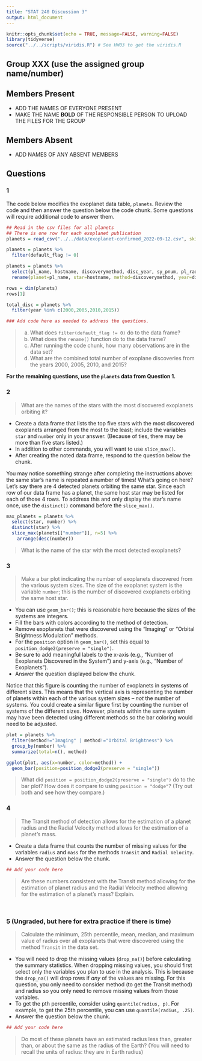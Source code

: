 ```yaml
---
title: "STAT 240 Discussion 3"
output: html_document
---
```


```r
knitr::opts_chunk$set(echo = TRUE, message=FALSE, warning=FALSE)
library(tidyverse)
source("../../scripts/viridis.R") # See HW03 to get the viridis.R
```


## Group XXX (use the assigned group name/number)

## Members Present

- ADD THE NAMES OF EVERYONE PRESENT
- MAKE THE NAME **BOLD** OF THE RESPONSIBLE PERSON TO UPLOAD THE FILES FOR THE GROUP

## Members Absent

- ADD NAMES OF ANY ABSENT MEMBERS


## Questions


### 1

The code below modifies the exoplanet data table, `planets`.  Review the code and then answer the question below the code chunk.  Some questions will require additional code to answer them.


```r
## Read in the csv files for all planets
## There is one row for each exoplanet publication
planets = read_csv("../../data/exoplanet-confirmed_2022-09-12.csv", skip=124)

planets = planets %>%
  filter(default_flag != 0)

planets = planets %>%
  select(pl_name, hostname, discoverymethod, disc_year, sy_pnum, pl_rade, pl_bmasse) %>%
  rename(planet=pl_name, star=hostname, method=discoverymethod, year=disc_year, number=sy_pnum, radius=pl_rade, mass=pl_bmasse)

rows = dim(planets)
rows[1]

total_disc = planets %>%
  filter(year %in% c(2000,2005,2010,2015))

### Add code here as needed to address the questions.
```

> (a) What does `filter(default_flag != 0)` do to the data frame?
> (b) What does the `rename()` function do to the data frame?
> (c) After running the code chunk, how many observations are in the data set?
> (d) What are the combined total number of exoplane discoveries from the years 2000, 2005, 2010, and 2015?


**For the remaining questions, use the `planets` data from Question 1.**



### 2

> What are the names of the stars with the most discovered exoplanets orbiting it?

- Create a data frame that lists the top five stars with the most discovered exoplanets arranged from the most to the least; include the variables `star` and `number` only in your answer.   (Because of ties, there may be more than five stars listed.)
- In addition to other commands, you will want to use `slice_max()`.
- After creating the noted data frame, respond to the question below the chunk.

You may notice something strange after completing the instructions above:  the same star's name is repeated a number of times!  What's going on here?  Let's say there are 4 detected planets orbiting the same star.  Since each row of our data frame has a planet, the same host star may be listed for each of those 4 rows.  To address this and only display the star's name once, use the `distinct()` command before the `slice_max()`.

```r
max_planets = planets %>%
  select(star, number) %>%
  distinct(star) %>%
  slice_max(planets[["number"]], n=5) %>%
    arrange(desc(number))
```

> What is the name of the star with the most detected exoplanets?



### 3

> Make a bar plot indicating the number of exoplanets discovered from the various system sizes.  The size of the exoplanet system is the variable `number`; this is the number of discovered exoplanets orbiting the same host star.

- You can use `geom_bar()`; this is reasonable here because the sizes of the systems are integers.
- Fill the bars with colors according to the method of detection.
- Remove exoplanets that were discovered using the "Imaging" or "Orbital Brightness Modulation" methods.
- For the `position` option in `geom_bar()`, set this equal to `position_dodge2(preserve = "single")`.
- Be sure to add meaningful labels to the x-axis (e.g., "Number of Exoplanets Discovered in the System") and y-axis (e.g., "Number of Exoplanets").
- Answer the question displayed below the chunk.

Notice that this figure is counting the number of exoplanets in systems of different sizes.  This means that the vertical axis is representing the number of planets within each of the various  system sizes -- *not* the number of systems.  You could create a similar figure first by counting the number of systems of the different sizes.  However, planets within the same system may have been detected using different methods so the bar coloring would need to be adjusted.

```r
plot = planets %>%
  filter(method!="Imaging" | method!="Orbital Brightness") %>%
  group_by(number) %>%
  summarize(total=n(), method)

ggplot(plot, aes(x=number, color=method)) +
  geom_bar(position=position_dodge2(preserve = "single"))
```

>  What did `position = position_dodge2(preserve = "single")` do to the bar plot?  How does it compare to using `position = "dodge"`? (Try out both and see how they compare.)



### 4

> The Transit method of detection allows for the estimation of a planet radius and the Radial Velocity method allows for the estimation of a planet's mass.

-  Create a data frame that counts the number of missing values for the variables  `radius` and `mass` for the methods `Transit` and `Radial Velocity`.
-  Answer the question below the chunk.

```r
## Add your code here
```

> Are these numbers consistent with the Transit method allowing for the estimation of planet radius and the Radial Velocity method allowing for the estimation of a planet's mass?  Explain.


<br/>


### 5 (Ungraded, but here for extra practice if there is time)

> Calculate the minimum, 25th percentile, mean, median, and maximum value of radius over all exoplanets that were discovered using the method `Transit` in the data set.

-  You will need to drop the missing values (`drop_na()`) before calculating the summary statistics.  When dropping missing values, you should first select only the variables you plan to use in the analysis.  This is because the `drop_na()` will drop rows if *any* of the values are missing.  For this question, you only need to consider method (to get the Transit method) and radius so you only need to remove missing values from those variables.
- To get the pth percentile, consider using `quantile(radius, p)`.  For example, to get the 25th percentile, you can use `quantile(radius, .25)`.
-  Answer the question below the chunk.

```r
## Add your code here
```

> Do most of these planets have an estimated radius less than, greater than, or about the same as the radius of the Earth?  (You will need to recall the units of radius:  they are in Earth radius)

